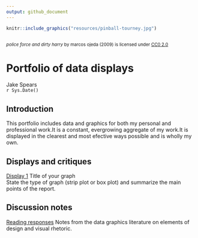 ```yaml
---
output: github_document
---
```

```r
knitr::include_graphics("resources/pinball-tourney.jpg")
```
<small>
<br>
<i>police force and dirty harry</i> 
by marcos ojeda (2009) is licensed under 
<a href="https://creativecommons.org/licenses/by-nc-nd/2.0/">CC0 2.0</a>
<br>
</small>

# Portfolio of data displays 

Jake Spears  
`r Sys.Date()`  

## Introduction

This portfolio includes data and graphics for both my personal and professional work.It is a constant, evergrowing aggregate of my work.It is displayed in the clearest and most efective ways possible and is wholly my own.

## Displays and critiques

[Display 1](reports/d1-temp.md) Title of your graph    
State the type of graph (strip plot or box plot) and summarize the main points of the report. 

## Discussion notes 

[Reading responses](reports/reading-responses.md) Notes from the data graphics literature on elements of design and visual rhetoric. 